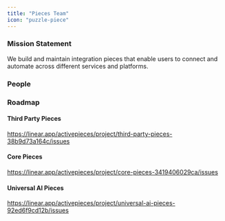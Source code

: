 ```yaml
---
title: "Pieces Team"
icon: "puzzle-piece"
---
```


### Mission Statement

We build and maintain integration pieces that enable users to connect and automate across different services and platforms.

### People

<CardGroup col={3}>
<Snippet file="profile/kishan.mdx" />
<Snippet file="profile/abood.mdx" />
</CardGroup>

### Roadmap

#### Third Party Pieces
https://linear.app/activepieces/project/third-party-pieces-38b9d73a164c/issues

#### Core Pieces
https://linear.app/activepieces/project/core-pieces-3419406029ca/issues

#### Universal AI Pieces
https://linear.app/activepieces/project/universal-ai-pieces-92ed6f9cd12b/issues